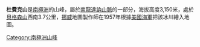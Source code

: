 {{coord|72|10|S|24|45|E|source:GNIS|display=title}}

'''杜費克山'''是[[南極洲|南極洲]]的山峰，屬於[[南龍達訥山脈|南龍達訥山脈]]的一部分，海拔高度3,150米，處於[[貝格森山|貝格森山]]西南3.7公里，[[挪威|挪威]]地圖製作師在1957年根據[[美國海軍|美國海軍]]把該冰川繪入地圖。

{{Antarctica-geo-stub}}
[[Category:南極洲山峰|Category:南極洲山峰]]